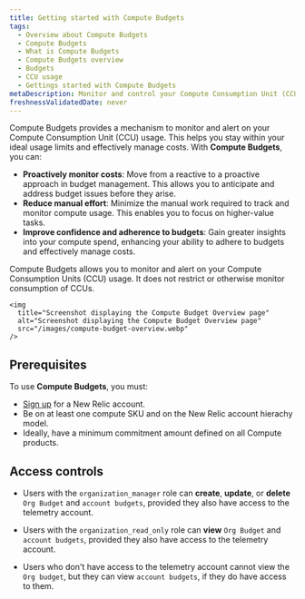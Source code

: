 ```yaml
---
title: Getting started with Compute Budgets
tags:
  - Overview about Compute Budgets
  - Compute Budgets
  - What is Compute Budgets
  - Compute Budgets overview
  - Budgets
  - CCU usage
  - Gettings started with Compute Budgets
metaDescription: Monitor and control your Compute Consumption Unit (CCU) usage with New Relic's Compute Budgets feature.
freshnessValidatedDate: never
---
```


Compute Budgets provides a mechanism to monitor and alert on your Compute Consumption Unit (CCU) usage. This helps you stay within your ideal usage limits and effectively manage costs. With **Compute Budgets**, you can:

  - **Proactively monitor costs**: Move from a reactive to a proactive approach in budget management. This allows you to anticipate and address budget issues before they arise.
  - **Reduce manual effort**: Minimize the manual work required to track and monitor compute usage. This enables you to focus on higher-value tasks.
  - **Improve confidence and adherence to budgets**: Gain greater insights into your compute spend, enhancing your ability to adhere to budgets and effectively manage costs.

  <Callout variant="important">
  Compute Budgets allows you to monitor and alert on your Compute Consumption Units (CCU) usage. It does not restrict or otherwise monitor consumption of CCUs.
  </Callout>

    <img
      title="Screenshot displaying the Compute Budget Overview page"
      alt="Screenshot displaying the Compute Budget Overview page"
      src="/images/compute-budget-overview.webp"
    />

## Prerequisites

To use **Compute Budgets**, you must:

- [Sign up](https://newrelic.com/signup/) for a New Relic account.
- Be on at least one compute SKU and on the New Relic account hierachy model.
- Ideally, have a minimum commitment amount defined on all Compute products.

## Access controls

- Users with the `organization_manager` role can **create**, **update**, or **delete** `Org Budget` and `account budgets`, provided they also have access to the telemetry account.

- Users with the `organization_read_only` role can **view** `Org Budget` and `account budgets`, provided they also have access to the telemetry account.

- Users who don't have access to the telemetry account cannot view the `Org budget`, but they can view `account budgets`, if they do have access to them.
